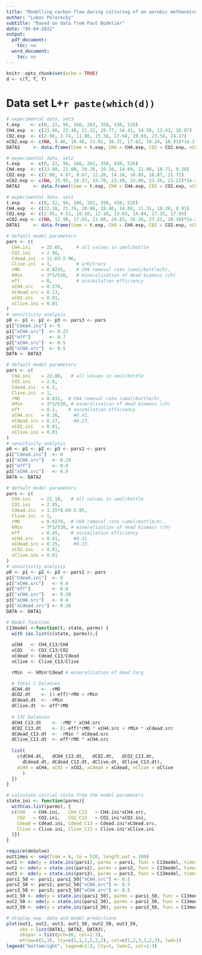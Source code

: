 ```yaml
---
title: "Modelling carbon flow during culturing of an aerobic methanotroph"
author: "Lubos Polerecky"
subtitle: "Based on data from Paul Bodelier"
date: "05-04-2022"
output:
  pdf_document:
    toc: no
  word_document:
    toc: no
---
```


```r
knitr::opts_chunk$set(echo = TRUE)
d <- c(T, T, T)
```

# Data set L+`r paste(which(d))`

```r
# experimental data, set3
t.exp    <- c(0, 22, 94, 166, 262, 358, 430, 526)
CH4.exp  <- c(23.66, 23.48, 21.22, 19.77, 16.41, 14.58, 13.43, 10.87)
CO2.exp  <- c(2.96, 3.74, 11.86, 15.38, 17.68, 20.69, 23.54, 24.17)
xCO2.exp <- c(NA, 9.46, 10.40, 13.81, 16.32, 17.62, 18.24, 18.91)*1e-2
DATA3     <- data.frame(time = t.exp, CH4 = CH4.exp, CO2 = CO2.exp, xCO2 = xCO2.exp)
```

```r
# experimental data, set2
t.exp    <- c(0, 22, 94, 166, 262, 358, 430, 526)
CH4.exp  <- c(23.80, 23.00, 20.28, 19.10, 14.89, 11.98, 10.73, 9.38)
CO2.exp  <- c(2.00, 4.87, 9.67, 12.20, 14.10, 16.05, 18.87, 21.71)
xCO2.exp <- c(NA, 15.95, 16.37, 19.70, 23.30, 23.86, 23.56, 23.22)*1e-2
DATA2     <- data.frame(time = t.exp, CH4 = CH4.exp, CO2 = CO2.exp, xCO2 = xCO2.exp)
```

```r
# experimental data, set1
t.exp    <- c(0, 22, 94, 166, 262, 358, 430, 526)
CH4.exp  <- c(22.18, 21.74, 20.08, 18.46, 14.08, 11.31, 10.20, 8.91)
CO2.exp  <- c(2.95, 4.51, 10.10, 12.10, 13.03, 14.04, 17.35, 17.95)
xCO2.exp <- c(NA, 12.90, 17.65, 21.60, 24.83, 26.26, 27.21, 28.10)*1e-2
DATA1     <- data.frame(time = t.exp, CH4 = CH4.exp, CO2 = CO2.exp, xCO2 = xCO2.exp)
```

```r
# default model parameters
pars <- c(
  CH4.ini    = 23.65,     # all values in umol/bottle
  CO2.ini    = 2.96,
  Cdead.ini  = 11.63-2.96,
  Clive.ini  = 1,         # arbitrary
  rMO        = 0.0245,    # CH4 removal rate (umol/bottle/h),
  kMin       = 3*3/530,   # mineralization of dead biomass (/h)
  eff        = 0,         # assimilation efficiency
  xCH4.src   = 0.278,
  xCdead.src = 0.13,
  xCO2.ini   = 0.01,
  xClive.ini = 0.01
)
# sensitivity analysis
p0 <- p1 <- p2 <- p3 <- pars3 <- pars
p1["Cdead.ini"] <- 0
p1["xCH4.src"]  <- 0.23
p2["eff"]       <- 0.7
p2["xCH4.src"]  <- 0.5
p3["xCH4.src"]  <- 0.5
DATA <- DATA3
```

```r
# default model parameters
pars <- c(
  CH4.ini    = 23.80,   # all values in umol/bottle
  CO2.ini    = 2.0,
  Cdead.ini  = 6.2,
  Clive.ini  = 1,
  rMO        = 0.031,  # CH4 removal rate (umol/bottle/h),
  kMin       = 3*3/530, # mineralization of dead biomass (/h)
  eff        = 0.2,    # assimilation efficiency
  xCH4.src   = 0.26,     #0.41,
  xCdead.src = 0.27,     #0.23,
  xCO2.ini   = 0.01,
  xClive.ini = 0.01
)
# sensitivity analysis
p0 <- p1 <- p2 <- p3 <- pars2 <- pars
p1["Cdead.ini"]  <- 0
p1["xCH4.src"]   <- 0.28
p2["eff"]        <- 0.0
p3["xCH4.src"]   <- 0.5
DATA <- DATA2
```

```r
# default model parameters
pars <- c(
  CH4.ini    = 22.18,   # all values in umol/bottle
  CO2.ini    = 2.95,
  Cdead.ini  = 1.15*8.69-2.95,
  Clive.ini  = 1,
  rMO        = 0.0274,  # CH4 removal rate (umol/bottle/h),
  kMin       = 3*3/530, # mineralization of dead biomass (/h)
  eff        = 0.45,    # assimilation efficiency
  xCH4.src   = 0.41,     #0.41,
  xCdead.src = 0.25,     #0.23,
  xCO2.ini   = 0.01,
  xClive.ini = 0.01
)
# sensitivity analysis
p0 <- p1 <- p2 <- p3 <- pars1 <- pars
p1["Cdead.ini"]  <- 0
p1["xCH4.src"]   <- 0.4
p2["eff"]        <- 0.0
p2["xCH4.src"]   <- 0.38
p3["xCH4.src"]   <- 0.4
p3["xCdead.src"] <- 0.26
DATA <- DATA1
```

```r
# Model function
C13model <-function(t, state, parms) { 
  with (as.list(c(state, parms)),{
 
  xCH4   <- CH4_C13/CH4
  xCO2   <- CO2_C13/CO2
  xCdead <- Cdead_C13/Cdead
  xClive <- Clive_C13/Clive

  rMin  <- kMin*Cdead # mineralization of dead Corg

  # total C balances
  dCH4.dt    <- -rMO
  dCO2.dt    <- (1-eff)*rMO + rMin
  dCdead.dt  <- -rMin
  dClive.dt  <- eff*rMO
  
  # 13C balances
  dCH4_C13.dt    <- -rMO * xCH4.src
  dCO2_C13.dt    <- (1-eff)*rMO * xCH4.src + rMin * xCdead.src
  dCdead_C13.dt  <- -rMin * xCdead.src
  dClive_C13.dt  <- eff*rMO * xCH4.src
  
  list(
    c(dCH4.dt,   dCH4_C13.dt,   dCO2.dt,   dCO2_C13.dt, 
      dCdead.dt, dCdead_C13.dt, dClive.dt, dClive_C13.dt),
    xCH4 = xCH4, xCO2 = xCO2, xCdead = xCdead, xClive = xClive
      )
  })
}

# calculate initial state from the model parameters
state.ini <- function(parms){
  with(as.list(parms), {
  c(CH4   = CH4.ini,   CH4_C13   = CH4.ini*xCH4.src,
    CO2   = CO2.ini,   CO2_C13   = CO2.ini*xCO2.ini,
    Cdead = Cdead.ini, Cdead_C13 = Cdead.ini*xCdead.src,
    Clive = Clive.ini, Clive_C13 = Clive.ini*xClive.ini
  )})
}
```

```r
require(deSolve)
outtimes <- seq(from = 0, to = 530, length.out = 100)
out1 <- ode(y = state.ini(pars1), parms = pars1, func = C13model, times = outtimes)
out2 <- ode(y = state.ini(pars2), parms = pars2, func = C13model, times = outtimes)
out3 <- ode(y = state.ini(pars3), parms = pars3, func = C13model, times = outtimes)
pars1_50 <- pars1; pars1_50["xCH4.src"] <- 0.5
pars2_50 <- pars2; pars2_50["xCH4.src"] <- 0.5
pars3_50 <- pars3; pars3_50["xCH4.src"] <- 0.5
out1_50 <- ode(y = state.ini(pars1_50), parms = pars1_50, func = C13model, times = outtimes)
out2_50 <- ode(y = state.ini(pars2_50), parms = pars2_50, func = C13model, times = outtimes)
out3_50 <- ode(y = state.ini(pars3_50), parms = pars3_50, func = C13model, times = outtimes)
```

```r
# display exp. data and model predictions
plot(out1, out2, out3, out1_50, out2_50, out3_50,
     obs = list(DATA1, DATA2, DATA3), 
     obspar = list(pch=16, col=1:3),
     mfrow=c(1,3), lty=c(1,1,1,2,2,2), col=c(1,2,3,1,2,3), lwd=1)
legend("bottomright", legend=1:3, lty=1, lwd=2, col=1:3)
```
